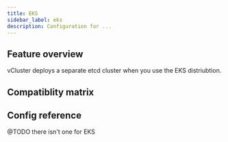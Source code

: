 ```yaml
---
title: EKS
sidebar_label: eks
description: Configuration for ...
---
```




## Feature overview

vCluster deploys a separate etcd cluster when you use the EKS distriubtion.

## Compatiblity matrix

<EKSCompat/>

## Config reference

@TODO there isn't one for EKS